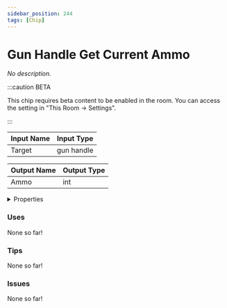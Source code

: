 ```yaml
---
sidebar_position: 244
tags: [Chip]
---
```


# Gun Handle Get Current Ammo

*No description.*

:::caution BETA

This chip requires beta content to be enabled in the room. You can access the setting in "This Room -> Settings".

:::


<EsbSvg />

| Input Name | Input Type |
|-----------|-----------|
| Target | gun handle |

| Output Name | Output Type |
|-----------|-----------|
| Ammo | int |


<details>
  <summary>Properties</summary>
  <div>
    <div>
    <table>
      <thead>
        <tr>
          <th>Is beta required?</th>
          <th>✅</th>
        </tr>
        <tr>
          <th>Is this chip a trolling risk?</th>
          <th>❌</th>
        </tr>
        <tr>
          <th>Chip UUID</th>
          <th>9e2bb0fe-6179-4ffc-92df-6f3b43bca52d</th>
        </tr>
      </thead>
    </table>
    </div>
  </div>
</details>

### Uses

None so far!

### Tips

None so far!

### Issues

None so far!